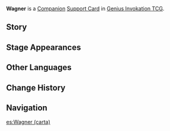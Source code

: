 {{About|the [[Genius Invokation TCG]] Support Card|the [[NPC]]|Wagner}}
{{Genius Invokation TCG Infobox
|title     = Wagner
|id        = 322004
|image     = Wagner Support Card.png
|type      = Support Card
|group     = Companion
|effect    = Comes with 2 Forging Billets when played.<br />'''End Phase:''' Gain 1 Forging Billet.<br />'''When playing a Weapon Card:''' If possible, spend Forging Billets equal to the total cost of the Weapon and equip this Weapon for free. (Once per Round)
|matching  = 2
|source1   = Defeat [[Wagner]] in [[Genius Invokation TCG]]
|source2   = {{Sold By}}
|features  = Wagner
}}
'''Wagner''' is a [[Companion Card|Companion]] [[Support Card]] in [[Genius Invokation TCG]].

==Story==
{{Description|"Smithing is not dependent on brute strength. You need the sweat on your brow from constant hard work, and perseverance stronger than the metals we forge!"|title=Wagner, Blacksmith}}

==Stage Appearances==
{{Genius Invokation TCG Stage Appearances}}

==Other Languages==
{{Transclude|Wagner|Other Languages}}

==Change History==
{{Change History|3.3}}

==Navigation==
{{Genius Invokation TCG Navbox|Support Card}}

[[es:Wagner (carta)]]